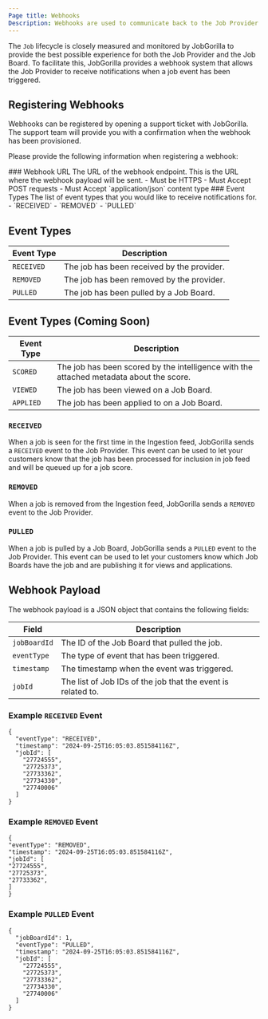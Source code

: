 ```yaml
---
Page title: Webhooks
Description: Webhooks are used to communicate back to the Job Provider when a job event has been triggered.
---
```


The `Job` lifecycle is closely measured and monitored by JobGorilla to provide the best possible experience for both the
Job Provider and the Job Board. To facilitate this, JobGorilla provides a webhook system that allows the Job Provider
to receive notifications when a job event has been triggered.

## Registering Webhooks
Webhooks can be registered by opening a support ticket with JobGorilla. The support team will provide you with a
confirmation when the webhook has been provisioned.

Please provide the following information when registering a webhook:

<Steps>
  ### Webhook URL
    The URL of the webhook endpoint. This is the URL where the webhook payload will be sent.
    - Must be HTTPS
    - Must Accept POST requests
    - Must Accept `application/json` content type
  ### Event Types
    The list of event types that you would like to receive notifications for.
    - `RECEIVED`
    - `REMOVED`
    - `PULLED`
</Steps>

## Event Types
| Event Type | Description                                                                             |
|------------|-----------------------------------------------------------------------------------------|
| `RECEIVED` | The job has been received by the provider.                                              |
| `REMOVED`  | The job has been removed by the provider.                                               |
| `PULLED`   | The job has been pulled by a Job Board.                                                 |

## Event Types (Coming Soon)
| Event Type | Description                                                                             |
|------------|-----------------------------------------------------------------------------------------|
| `SCORED`   | The job has been scored by the intelligence with the attached metadata about the score. |
| `VIEWED`   | The job has been viewed on a Job Board.                                                 |
| `APPLIED`  | The job has been applied to on a Job Board.                                             |

### `RECEIVED`
When a job is seen for the first time in the Ingestion feed, JobGorilla sends a `RECEIVED` event to the Job Provider.
This event can be used to let your customers know that the job has been processed for inclusion in job feed and will
be queued up for a job score.

### `REMOVED`
When a job is removed from the Ingestion feed, JobGorilla sends a `REMOVED` event to the Job Provider.

### `PULLED`
When a job is pulled by a Job Board, JobGorilla sends a `PULLED` event to the Job Provider. This event can be used to
let your customers know which Job Boards have the job and are publishing it for views and applications.

## Webhook Payload
The webhook payload is a JSON object that contains the following fields:

| Field        | Description                                                  |
|--------------|--------------------------------------------------------------|
| `jobBoardId` | The ID of the Job Board that pulled the job.                 |
| `eventType`  | The type of event that has been triggered.                   |
| `timestamp`  | The timestamp when the event was triggered.                  |
| `jobId`      | The list of Job IDs of the job that the event is related to. |

### Example `RECEIVED` Event
```
{
  "eventType": "RECEIVED",
  "timestamp": "2024-09-25T16:05:03.851584116Z",
  "jobId": [
    "27724555",
    "27725373",
    "27733362",
    "27734330",
    "27740006"
  ]
}
```

### Example `REMOVED` Event
```
{
"eventType": "REMOVED",
"timestamp": "2024-09-25T16:05:03.851584116Z",
"jobId": [
"27724555",
"27725373",
"27733362",
]
}
```

### Example `PULLED` Event
```
{
  "jobBoardId": 1,
  "eventType": "PULLED",
  "timestamp": "2024-09-25T16:05:03.851584116Z",
  "jobId": [
    "27724555",
    "27725373",
    "27733362",
    "27734330",
    "27740006"
  ]
}
```